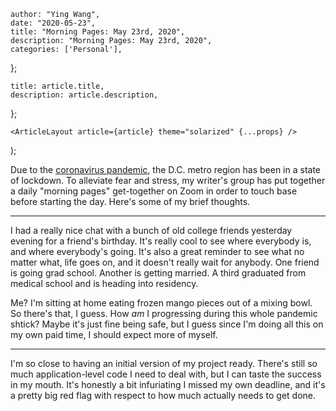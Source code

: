 

    author: "Ying Wang",
    date: "2020-05-23",
    title: "Morning Pages: May 23rd, 2020",
    description: "Morning Pages: May 23rd, 2020",
    categories: ['Personal'],
};

    title: article.title,
    description: article.description,
};

    <ArticleLayout article={article} theme="solarized" {...props} />
);


Due to the [coronavirus
pandemic](https://en.wikipedia.org/wiki/2019-20_coronavirus_pandemic), the D.C.
metro region has been in a state of lockdown. To alleviate fear and stress, my
writer's group has put together a daily "morning pages" get-together on Zoom in
order to touch base before starting the day. Here's some of my brief thoughts.

---

I had a really nice chat with a bunch of old college friends yesterday evening
for a friend's birthday. It's really cool to see where everybody is, and where
everybody's going. It's also a great reminder to see what no matter what, life
goes on, and it doesn't really wait for anybody. One friend is going grad
school. Another is getting married. A third graduated from medical school and is
heading into residency.

Me? I'm sitting at home eating frozen mango pieces out of a mixing bowl. So
there's that, I guess. How _am_ I progressing during this whole pandemic shtick?
Maybe it's just fine being safe, but I guess since I'm doing all this on my own
paid time, I should expect more of myself.

---

I'm so close to having an initial version of my project ready. There's still so
much application-level code I need to deal with, but I can taste the success in
my mouth. It's honestly a bit infuriating I missed my own deadline, and it's a
pretty big red flag with respect to how much actually needs to get done.
